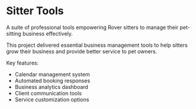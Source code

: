 # Sitter Tools

A suite of professional tools empowering Rover sitters to manage their pet-sitting business effectively.

This project delivered essential business management tools to help sitters grow their business and provide better service to pet owners.

Key features:
- Calendar management system
- Automated booking responses
- Business analytics dashboard
- Client communication tools
- Service customization options 